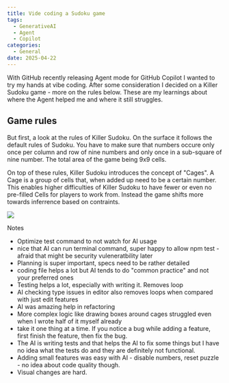 ```yaml
---
title: Vide coding a Sudoku game
tags:
  - GenerativeAI
  - Agent
  - Copilot
categories:
  - General
date: 2025-04-22
---
```


With GitHub recently releasing Agent mode for GitHub Copilot I wanted to try my hands at vibe coding. After some consideration I decided on a Killer Sudoku game - more on the rules below. These are my learnings about where the Agent helped me and where it still struggles.

## Game rules

But first, a look at the rules of Killer Sudoku. On the surface it follows the default rules of Sudoku. You have to make sure that numbers occure only once per column and row of nine numbers and only once in a sub-square of nine number. The total area of the game being 9x9 cells.

On top of these rules, Killer Sudoku introduces the concept of "Cages". A Cage is a group of cells that, when added up need to be a certain number. This enables higher difficulties of Killer Sudoku to have fewer or even no pre-filled Cells for players to work from. Instead the game shifts more towards inferrence based on contraints.

![](/images/general/sudoku/killer-sudoku-fresh.png)

Notes

- Optimize test command to not watch for AI usage
- nice that AI can run terminal command, super happy to allow npm test - afraid that might be security vuleneratbility later
- Planning is super important, specs need to be rather detailed
- coding file helps a lot but AI tends to do "common practice" and not your preferred ones
- Testing helps a lot, especially with writing it. Removes loop
- AI checking type issues in editor also removes loops when compared with just edit features
- AI was amazing help in refactoring
- More complex logic like drawing boxes around cages struggled even when I wrote half of it myself already
- take it one thing at a time. If you notice a bug while adding a feature, first finish the feature, then fix the bug.
- The AI is writing tests and that helps the AI to fix some things but I have no idea what the tests do and they are definitely not functional.
- Adding small features was easy with AI - disable numbers, reset puzzle - no idea about code quality though.
- Visual changes are hard.
